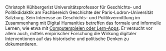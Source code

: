 Christoph Kühbergerist Universitätsprofessor für Geschichts- und Politikdidaktik am Fachbereich Geschichte der Paris-Lodron-Universität Salzburg. Sein Interesse an Geschichts- und Politikvermittlung im Zusammenhang mit Digital Humanities betreffen das formale und informelle Lernen, wie etwa mit [Computerspielen oder Lern-Apps](\[www.museumsapp.at]\(http://www.salzburgermuseumsapp.at/\)). Er versucht vor allem auch, mittels empirischer Forschung die Wirkung digitaler Interventionen auf das historische und politische Denken zu dokumentieren.  
